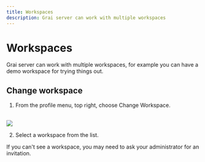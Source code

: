 ```yaml
---
title: Workspaces
description: Grai server can work with multiple workspaces
---
```



# Workspaces

Grai server can work with multiple workspaces, for example you can have a demo workspace for trying things out.

## Change workspace

1. From the profile menu, top right, choose Change Workspace.

<br/>
<Image
  src="/images/docs/core/webapp/change-workspace.png"
  height={600}
  width={400}
/>


2. Select a workspace from the list.


<Callout type="info" emoji="ℹ️">
  If you can't see a workspace, you may need to ask your administrator for an
  invitation.
</Callout>
